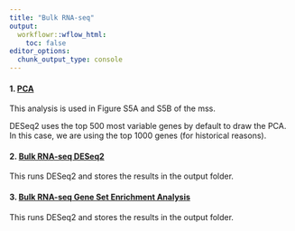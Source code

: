 ```yaml
---
title: "Bulk RNA-seq"
output:
  workflowr::wflow_html:
    toc: false
editor_options:
  chunk_output_type: console
---
```


#### 1. [PCA](bulkRNA-pca.html)

This analysis is used in Figure S5A and S5B of the mss.

DESeq2 uses the top 500 most variable genes by default to draw the PCA. In this case, we are using the top 1000 genes (for historical reasons).


#### 2. [Bulk RNA-seq DESeq2](bulkRNA-deseq2.html)

This runs DESeq2 and stores the results in the output folder.


#### 3. [Bulk RNA-seq Gene Set Enrichment Analysis](bulkRNA-gs_enrichment.html)

This runs DESeq2 and stores the results in the output folder.

